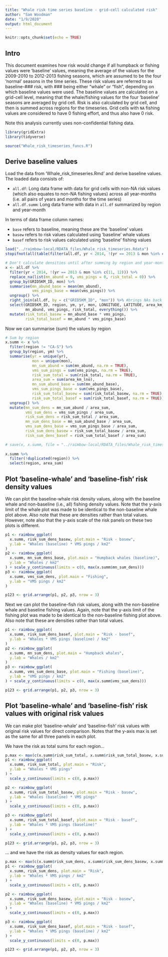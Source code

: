 ```yaml
---
title: "Whale risk time series baseline - grid-cell calculated risk"
author: "Sam Woodman"
date: "1/9/2020"
output: html_document
---
```


```r
knitr::opts_chunk$set(echo = TRUE)
```

## Intro

This document examines how risk would change if all humpback or fishing values were 'baseline' values, meaning the average of the values for the 2009-2010 to 2012-2013 fishing seasons, which are assumed to be the four 'normal' seasons in the time series. These risk values are referred to as baseline-### risk, with ### being either "whale" or "fish", depending on which baseline values were used. The baseline values are calculated on a grid-cell level, meaning that the whale/fishing values for the four 'baseline' seasons are averaged by grid cell. Risk is also calculated by grid cell, and then is summed across regions for the timeseries. Grid cells with `NA` fishing values are considered to have 0 fishing effort, and thus also have 0 risk.

Note this analysis currently uses non-confidential fishing data.

```r
library(gridExtra)
library(tidyverse)

source("Whale_risk_timeseries_funcs.R")
```

## Derive baseline values

Load the data from 'Whale_risk_timeseries.Rmd' and derive baseline values. The loaded data consists of:

* `all.df`: Long data frame with data for grid cells with non-NA risk values (which also equates to non-NA fishing values) across all year-months (i.e. all pairs of years and months for the time series)
* `all.df.summ`: Long data frame with data in `all.df` summarized by region and year-month

In terms of data frame column names:

* `base` refers to baseline, meaning these are the 'baseline' values
* `basew` refers to risk values calculated using 'baseline' whale values
* `basef` refers to risk values calculated using 'baseline' fishing values

```r
load("../raimbow-local/RDATA_files/Whale_risk_timeseries.Rdata")
stopifnot(all(table(filter(all.df, yr < 2014, !(yr == 2013 & mon %in% c(11, 12)))$ym) == 1990))

# Don't calculate densities until after summing by region and year-month
x <- all.df %>% 
  filter(yr < 2014, !(yr == 2013 & mon %in% c(11, 12))) %>% 
  replace_na(list(mn_abund = 0, vms_pings = 0, risk_total = 0)) %>% 
  group_by(GRID5KM_ID, mon) %>% 
  summarise(mn_abund_base = mean(mn_abund),
            vms_pings_base = mean(vms_pings)) %>% 
  ungroup() %>% 
  right_join(all.df, by = c("GRID5KM_ID", "mon")) %>% #brings NAs back in
  select(GRID5KM_ID, region, ym, yr, mon, LONGITUDE, LATITUDE, area_km_lno, 
         mn_abund, vms_pings, risk_total, everything()) %>% 
  mutate(risk_total_basew = mn_abund_base * vms_pings, 
         risk_total_basef = mn_abund * vms_pings_base)
```

Now we can summarise (sum) the values by region

```r
# Sum by region
x.summ <- x %>%
  filter(region != "CA-S") %>%
  group_by(region, ym) %>%
  summarise(yr = unique(yr),
            mon = unique(mon),
            mn_sum_abund = sum(mn_abund, na.rm = TRUE),
            vms_sum_pings = sum(vms_pings, na.rm = TRUE),
            risk_sum_total = sum(risk_total, na.rm = TRUE),
            area_sum = sum(area_km_lno),
            mn_sum_abund_base = sum(mn_abund_base), 
            vms_sum_pings_base = sum(vms_pings_base), 
            risk_sum_total_basew = sum(risk_total_basew, na.rm = TRUE), 
            risk_sum_total_basef = sum(risk_total_basef, na.rm = TRUE)) %>%
  ungroup() %>%
  mutate(mn_sum_dens = mn_sum_abund / area_sum,
         vms_sum_dens = vms_sum_pings / area_sum,
         risk_sum_dens = risk_sum_total / area_sum,
         mn_sum_dens_base = mn_sum_abund_base / area_sum,
         vms_sum_dens_base = vms_sum_pings_base / area_sum,
         risk_sum_dens_basew = risk_sum_total_basew / area_sum,
         risk_sum_dens_basef = risk_sum_total_basef / area_sum)

# save(x, x.summ, file = "../raimbow-local/RDATA_files/Whale_risk_timeseries_base.Rdata"))
 
x.summ %>%
  filter(!duplicated(region)) %>%
  select(region, area_sum)
```

## Plot 'baseline-whale' and 'baseline-fish' risk density values

We can plot the baseline-whale risk density values, along with the baseline whale and non-baseline (i.e., all) fishing density values. Note that the y-axis limit of the whale plot was made to be identical to the non-baseline whale plot above. Also note that these are densities rather than total values. However, note also that the y-axis scale of the risk panels on these two plots is different.

```r
p1 <- raimbow_ggplot(
  x.summ, risk_sum_dens_basew, plot.main = "Risk - basew", 
  y.lab = "Whales (baseline) * VMS pings / km2"
)
p2 <- raimbow_ggplot(
  x.summ, mn_sum_dens_base, plot.main = "Humpback whales (baseline)", 
  y.lab = "Whales / km2"
) + scale_y_continuous(limits = c(0, max(x.summ$mn_sum_dens)))
p3 <- raimbow_ggplot(
  x.summ, vms_sum_dens, plot.main = "Fishing", 
  y.lab = "VMS pings / km2"
)

p123 <- grid.arrange(p1, p2, p3, nrow = 3)
```

Next we can plot the baseline-fish risk values, along with the non-baseline whale and baseline fishing values. Again, note that the y-axis limit of the fishing plot was made to be identical to the non-baseline fishing plot above. Also note that these are densities rather than total values.

```r
p1 <- raimbow_ggplot(
  x.summ, risk_sum_dens_basef, plot.main = "Risk - basef", 
  y.lab = "Whales * VMS pings (baseline) / km2"
)
p2 <- raimbow_ggplot(
  x.summ, mn_sum_dens, plot.main = "Humpback whales", 
  y.lab = "Whales / km2"
)
p3 <- raimbow_ggplot(
  x.summ, vms_sum_dens_base, plot.main = "Fishing (baseline)", 
  y.lab = "VMS pings / km2"
) + scale_y_continuous(limits = c(0, max(x.summ$vms_sum_dens)))

p123 <- grid.arrange(p1, p2, p3, nrow = 3)
```

## Plot 'baseline-whale' and 'baseline-fish' risk values with original risk values

We can make plot 'baseline-whale' and 'baseline-fish' risk values with original risk values for direct comparison. Notes that the y-axis max is set as the same for all three panels in each plot.

We have the risk as total sums for each region...

```r
p.max <- max(c(x.summ$risk_sum_total, x.summ$risk_sum_total_basew, x.summ$risk_sum_total_basef))
p1 <- raimbow_ggplot(
  x.summ, risk_sum_total, plot.main = "Risk", 
  y.lab = "Whales * VMS pings"
) + 
  scale_y_continuous(limits = c(0, p.max))

p2 <- raimbow_ggplot(
  x.summ, risk_sum_total_basew, plot.main = "Risk - basew", 
  y.lab = "Whales (baseline) * VMS pings"
) + 
  scale_y_continuous(limits = c(0, p.max))

p3 <- raimbow_ggplot(
  x.summ, risk_sum_total_basef, plot.main = "Risk - basef", 
  y.lab = "Whales * VMS pings (baseline)"
) + 
  scale_y_continuous(limits = c(0, p.max))

p123 <- grid.arrange(p1, p2, p3, nrow = 3)
```

... and we have the risk as density values for each region. 

```r
p.max <- max(c(x.summ$risk_sum_dens, x.summ$risk_sum_dens_basew, x.summ$risk_sum_dens_basef))
p1 <- raimbow_ggplot(
  x.summ, risk_sum_dens, plot.main = "Risk", 
  y.lab = "Whales * VMS pings / km2"
) + 
  scale_y_continuous(limits = c(0, p.max))

p2 <- raimbow_ggplot(
  x.summ, risk_sum_dens_basew, plot.main = "Risk - basew", 
  y.lab = "Whales (baseline) * VMS pings / km2"
) + 
  scale_y_continuous(limits = c(0, p.max))

p3 <- raimbow_ggplot(
  x.summ, risk_sum_dens_basef, plot.main = "Risk - basef", 
  y.lab = "Whales * VMS pings (baseline) / km2"
) + 
  scale_y_continuous(limits = c(0, p.max))

p123 <- grid.arrange(p1, p2, p3, nrow = 3)
```
